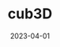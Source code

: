 ---
title: cub3D
description: Cub3D is a 42 school team project to create a dynamic view inside a 3D maze. Using the MiniLibX library, we must implement raycasting in the style of the famous Wolfenstein 3D game, the first true FPS in videogame history.
date: "2023-04-01"
url: https://github.com/JuanBraco/cub3D
published: true
  
---